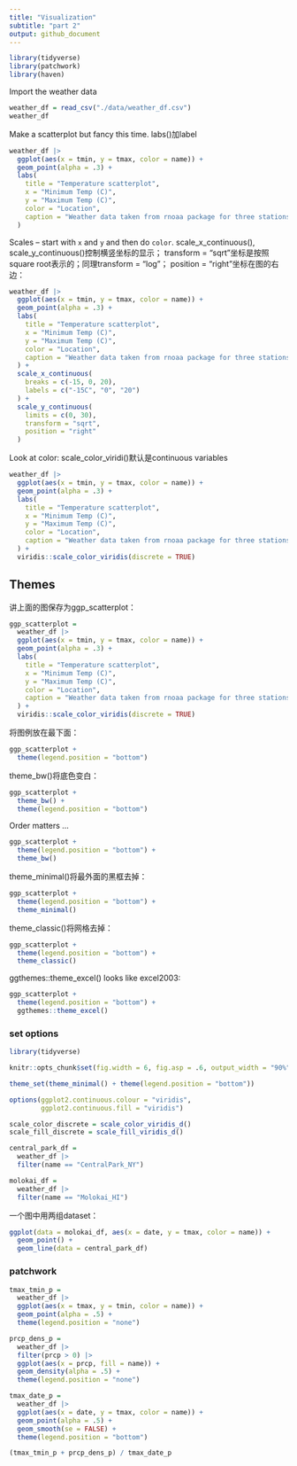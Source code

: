 ```yaml
---
title: "Visualization"
subtitle: "part 2"
output: github_document
---
```


```r
library(tidyverse)
library(patchwork)
library(haven)
```

Import the weather data

```r
weather_df = read_csv("./data/weather_df.csv")
weather_df
```


Make a scatterplot but fancy this time.
labs()加label
```r
weather_df |> 
  ggplot(aes(x = tmin, y = tmax, color = name)) + 
  geom_point(alpha = .3) + 
  labs(
    title = "Temperature scatterplot",
    x = "Minimum Temp (C)",
    y = "Maximum Temp (C)",
    color = "Location", 
    caption = "Weather data taken from rnoaa package for three stations."
  )
```

Scales -- start with `x` and `y` and then do `color`.
scale_x_continuous(), scale_y_continuous()控制横竖坐标的显示；
transform = "sqrt"坐标是按照square root表示的；同理transform = "log"；
position = "right"坐标在图的右边：
```r
weather_df |> 
  ggplot(aes(x = tmin, y = tmax, color = name)) + 
  geom_point(alpha = .3) + 
  labs(
    title = "Temperature scatterplot",
    x = "Minimum Temp (C)",
    y = "Maximum Temp (C)",
    color = "Location", 
    caption = "Weather data taken from rnoaa package for three stations."
  ) + 
  scale_x_continuous(
    breaks = c(-15, 0, 20),
    labels = c("-15C", "0", "20")
  ) + 
  scale_y_continuous(
    limits = c(0, 30),
    transform = "sqrt",
    position = "right"
  )
```


Look at color:
scale_color_viridi()默认是continuous variables
```r
weather_df |> 
  ggplot(aes(x = tmin, y = tmax, color = name)) + 
  geom_point(alpha = .3) + 
  labs(
    title = "Temperature scatterplot",
    x = "Minimum Temp (C)",
    y = "Maximum Temp (C)",
    color = "Location", 
    caption = "Weather data taken from rnoaa package for three stations."
  ) + 
  viridis::scale_color_viridis(discrete = TRUE)
```



## Themes

讲上面的图保存为ggp_scatterplot：
```r
ggp_scatterplot = 
  weather_df |> 
  ggplot(aes(x = tmin, y = tmax, color = name)) + 
  geom_point(alpha = .3) + 
  labs(
    title = "Temperature scatterplot",
    x = "Minimum Temp (C)",
    y = "Maximum Temp (C)",
    color = "Location", 
    caption = "Weather data taken from rnoaa package for three stations."
  ) + 
  viridis::scale_color_viridis(discrete = TRUE)

```
将图例放在最下面： 
```r
ggp_scatterplot + 
  theme(legend.position = "bottom")
```
theme_bw()将底色变白：
```r
ggp_scatterplot + 
  theme_bw() + 
  theme(legend.position = "bottom")
```

Order matters ...

```r
ggp_scatterplot + 
  theme(legend.position = "bottom") + 
  theme_bw() 
```
theme_minimal()将最外面的黑框去掉：
```r
ggp_scatterplot + 
  theme(legend.position = "bottom") + 
  theme_minimal() 
```

theme_classic()将网格去掉：
```r
ggp_scatterplot + 
  theme(legend.position = "bottom") + 
  theme_classic() 
```

ggthemes::theme_excel() looks like excel2003:
```r
ggp_scatterplot + 
  theme(legend.position = "bottom") + 
  ggthemes::theme_excel() 
```
### set options
```r
library(tidyverse)

knitr::opts_chunk$set(fig.width = 6, fig.asp = .6, output_width = "90%")

theme_set(theme_minimal() + theme(legend.position = "bottom"))

options(ggplot2.continuous.colour = "viridis",
        ggplot2.continuous.fill = "viridis")

scale_color_discrete = scale_color_viridis_d()
scale_fill_discrete = scale_fill_viridis_d()

central_park_df = 
  weather_df |> 
  filter(name == "CentralPark_NY")

molokai_df = 
  weather_df |> 
  filter(name == "Molokai_HI")
```

一个图中用两组dataset：
```r
ggplot(data = molokai_df, aes(x = date, y = tmax, color = name)) + 
  geom_point() + 
  geom_line(data = central_park_df) 
```


### patchwork

```r
tmax_tmin_p = 
  weather_df |> 
  ggplot(aes(x = tmax, y = tmin, color = name)) + 
  geom_point(alpha = .5) +
  theme(legend.position = "none")

prcp_dens_p = 
  weather_df |> 
  filter(prcp > 0) |> 
  ggplot(aes(x = prcp, fill = name)) + 
  geom_density(alpha = .5) + 
  theme(legend.position = "none")

tmax_date_p = 
  weather_df |> 
  ggplot(aes(x = date, y = tmax, color = name)) + 
  geom_point(alpha = .5) +
  geom_smooth(se = FALSE) + 
  theme(legend.position = "bottom")

(tmax_tmin_p + prcp_dens_p) / tmax_date_p
```




